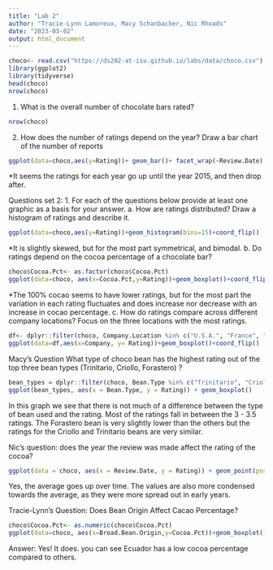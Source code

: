 ```yaml
---
title: "Lab 2"
author: "Tracie-Lynn Lamoreux, Macy Schanbacher, Nic Rhoads"
date: "2023-03-02"
output: html_document
---
```


```r
choco<- read.csv("https://ds202-at-isu.github.io/labs/data/choco.csv")
library(ggplot2)
library(tidyverse)
head(choco)
nrow(choco)
```

1. What is the overall number of chocolate bars rated?
```r
nrow(choco)
```

2. How does the number of ratings depend on the year? Draw a bar chart of the number of reports
```r
ggplot(data=choco,aes(y=Rating))+ geom_bar()+ facet_wrap(~Review.Date)
```
*It seems the ratings for each year go up until the year 2015, and then drop after.


Questions set 2:
1. For each of the questions below provide at least one graphic as a basis for your answer.
a. How are ratings distributed? Draw a histogram of ratings and describe it.

```r
ggplot(data=choco,aes(y=Rating))+geom_histogram(bins=15)+coord_flip()
```
*It is slightly skewed, but for the most part symmetrical, and bimodal.
b. Do ratings depend on the cocoa percentage of a chocolate bar?
```r
choco$Cocoa.Pct<- as.factor(choco$Cocoa.Pct)
ggplot(data=choco, aes(x=Cocoa.Pct,y=Rating))+geom_boxplot()+coord_flip()
```
*The 100% cocao seems to have lower ratings, but for the most part the variation in each rating fluctuates and does increase nor decrease with an increase in cocao percentage.
c. How do ratings compare across different company locations? Focus on the three locations with the most ratings.
```r
df<- dplyr::filter(choco, Company.Location %in% c("U.S.A.", "France", "Canada")) 
ggplot(data=df,aes(x=Company, y= Rating))+geom_boxplot()+coord_flip()
```

Macy's Question
What type of choco bean has the highest rating out of the top three bean types (Trinitario, Criollo, Forastero) ?
```r
bean_types = dplyr::filter(choco, Bean.Type %in% c("Trinitario", "Criollo", "Forastero"))
ggplot(bean_types, aes(x = Bean.Type, y = Rating)) + geom_boxplot()
```
In this graph we see that there is not much of a difference between the type of bean used and the rating. Most of the ratings fall in between the 3 - 3.5 ratings. The Forastero bean is very slightly lower than the others but the ratings for the Criollo and Trinitario beans are very similar. 

Nic's question: does the year the review was made affect the rating of the cocoa?

```r
ggplot(data = choco, aes(x = Review.Date, y = Rating)) + geom_point(position="jitter")
```

Yes, the average goes up over time. The values are also more condensed towards the average, as they were more spread out in early years.

Tracie-Lynn's Question:
Does Bean Origin Affect Cacao Percentage?
```r
choco$Cocoa.Pct<- as.numeric(choco$Cocoa.Pct)
ggplot(data=choco, aes(x=Broad.Bean.Origin,y=Cocoa.Pct))+geom_boxplot()+coord_flip()
```

Answer: Yes! It does. you can see Ecuador has a low cocoa percentage compared to others.


